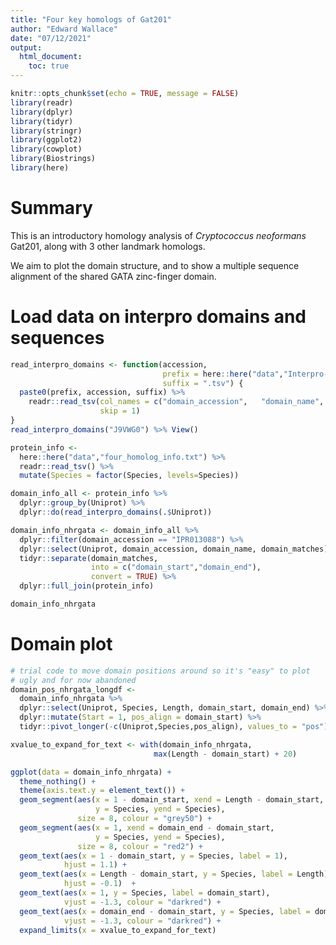 ```yaml
---
title: "Four key homologs of Gat201"
author: "Edward Wallace"
date: "07/12/2021"
output: 
  html_document:
    toc: true
---
```


```r
knitr::opts_chunk$set(echo = TRUE, message = FALSE)
library(readr)
library(dplyr)
library(tidyr)
library(stringr)
library(ggplot2)
library(cowplot)
library(Biostrings)
library(here)
```

# Summary 

This is an introductory homology analysis of _Cryptococcus neoformans_ Gat201, along with 3 other landmark homologs.

We aim to plot the domain structure, and to show a multiple sequence alignment of the shared GATA zinc-finger domain.

# Load data on interpro domains and sequences

```r
read_interpro_domains <- function(accession,
                                  prefix = here::here("data","Interpro-domains-"), 
                                  suffix = ".tsv") {
  paste0(prefix, accession, suffix) %>%
    readr::read_tsv(col_names = c("domain_accession",	"domain_name", "domain_database"	, "domain_type", "integrated_into", "integrated_signatures", "go_terms", "protein_accession", "protein_length", "domain_matches"),
                    skip = 1) 
}
read_interpro_domains("J9VWG0") %>% View()

protein_info <- 
  here::here("data","four_homolog_info.txt") %>%
  readr::read_tsv() %>%
  mutate(Species = factor(Species, levels=Species))

domain_info_all <- protein_info %>%
  dplyr::group_by(Uniprot) %>%
  dplyr::do(read_interpro_domains(.$Uniprot)) 

domain_info_nhrgata <- domain_info_all %>%
  dplyr::filter(domain_accession == "IPR013088") %>%
  dplyr::select(Uniprot, domain_accession, domain_name, domain_matches) %>%
  tidyr::separate(domain_matches, 
                  into = c("domain_start","domain_end"),
                  convert = TRUE) %>%
  dplyr::full_join(protein_info)
```

```r
domain_info_nhrgata
```


# Domain plot

```r
# trial code to move domain positions around so it's "easy" to plot
# ugly and for now abandoned
domain_pos_nhrgata_longdf <-
  domain_info_nhrgata %>%
  dplyr::select(Uniprot, Species, Length, domain_start, domain_end) %>%
  dplyr::mutate(Start = 1, pos_align = domain_start) %>%
  tidyr::pivot_longer(-c(Uniprot,Species,pos_align), values_to = "pos")
```


```r

xvalue_to_expand_for_text <- with(domain_info_nhrgata,
                                max(Length - domain_start) + 20)

ggplot(data = domain_info_nhrgata) +
  theme_nothing() +
  theme(axis.text.y = element_text()) +
  geom_segment(aes(x = 1 - domain_start, xend = Length - domain_start,
                   y = Species, yend = Species), 
               size = 8, colour = "grey50") +
  geom_segment(aes(x = 1, xend = domain_end - domain_start,
                   y = Species, yend = Species), 
               size = 8, colour = "red2") +
  geom_text(aes(x = 1 - domain_start, y = Species, label = 1), 
            hjust = 1.1) +
  geom_text(aes(x = Length - domain_start, y = Species, label = Length), 
            hjust = -0.1)  +
  geom_text(aes(x = 1, y = Species, label = domain_start), 
            vjust = -1.3, colour = "darkred") +
  geom_text(aes(x = domain_end - domain_start, y = Species, label = domain_end), 
            vjust = -1.3, colour = "darkred") +
  expand_limits(x = xvalue_to_expand_for_text)
```


